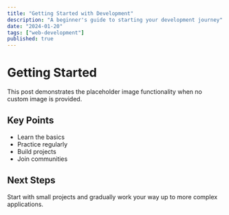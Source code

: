 ```yaml
---
title: "Getting Started with Development"
description: "A beginner's guide to starting your development journey"
date: "2024-01-20"
tags: ["web-development"]
published: true
---
```


# Getting Started

This post demonstrates the placeholder image functionality when no custom image is provided.

## Key Points

- Learn the basics
- Practice regularly
- Build projects
- Join communities

## Next Steps

Start with small projects and gradually work your way up to more complex applications.
